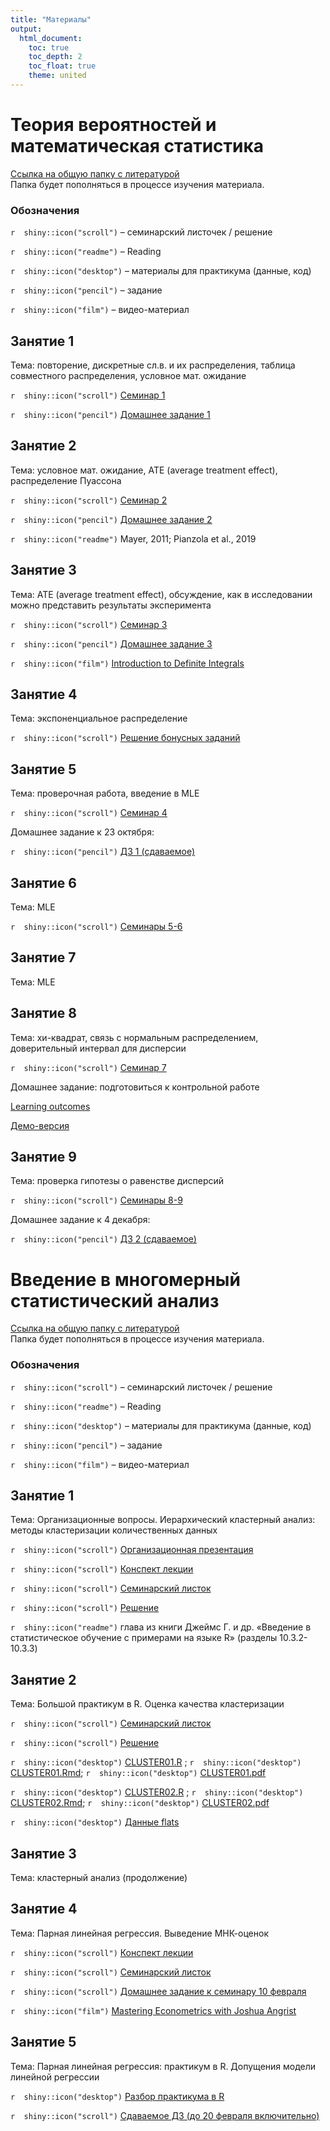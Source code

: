 ```yaml
---
title: "Материалы"
output:
  html_document:
    toc: true
    toc_depth: 2
    toc_float: true
    theme: united
---
```

# Теория вероятностей и математическая статистика

<a href="https://drive.google.com/drive/folders/14o2pmWw_KsUzGaYspwqJB20ck_Ag_yfW?usp=sharing" title=>Ссылка на общую папку с литературой</a>  
Папка будет пополняться в процессе изучения материала.


### Обозначения

`r  shiny::icon("scroll")` -- семинарский листочек / решение 

`r  shiny::icon("readme")` -- Reading

`r  shiny::icon("desktop")` -- материалы для практикума (данные, код)

`r  shiny::icon("pencil")` -- задание

`r  shiny::icon("film")` -- видео-материал
 
## Занятие 1
 
Тема: повторение, дискретные сл.в. и их распределения, таблица совместного распределения, условное мат. ожидание

`r  shiny::icon("scroll")` <a href="tvims2_seminar1_2022.pdf" title=>Семинар 1</a>

`r  shiny::icon("pencil")` <a href="tvims2_hw1_2022.pdf" title=>Домашнее задание 1</a>

## Занятие 2
 
Тема: условное мат. ожидание, ATE (average treatment effect), распределение Пуассона

`r  shiny::icon("scroll")` <a href="tvims2_seminar2_2022.pdf" title=>Семинар 2</a>

`r  shiny::icon("pencil")` <a href="tvims2_hw2_2022.pdf" title=>Домашнее задание 2</a>

`r  shiny::icon("readme")` Mayer, 2011; Pianzola et al., 2019

## Занятие 3
 
Тема: ATE (average treatment effect), обсуждение, как в исследовании можно представить результаты эксперимента

`r  shiny::icon("scroll")` <a href="tvims2_seminar3_2022.pdf" title=>Семинар 3</a>

`r  shiny::icon("pencil")` <a href="tvims2_hw3_2022.pdf" title=>Домашнее задание 3</a>

`r  shiny::icon("film")` <a href="https://ocw.mit.edu/courses/18-01sc-single-variable-calculus-fall-2010/resources/clip-1-introduction-to-definite-integrals/" title=>Introduction to Definite Integrals</a>  

## Занятие 4

Тема: экспоненциальное распределение

`r  shiny::icon("scroll")` <a href="tvims2_bonus_solution.pdf" title=>Решение бонусных заданий</a>

## Занятие 5

Тема: проверочная работа, введение в MLE

`r  shiny::icon("scroll")` <a href="tvims2_seminar4_2022.pdf" title=>Семинар 4</a>

Домашнее задание к 23 октября:

`r  shiny::icon("pencil")` <a href="tvims2_hw.pdf" title=>ДЗ 1 (сдаваемое)</a>

## Занятие 6

Тема: MLE

`r  shiny::icon("scroll")` <a href="tvims2_seminar5_6_2022.pdf" title=>Семинары 5-6 </a>

## Занятие 7

Тема: MLE

## Занятие 8

Тема: хи-квадрат, связь с нормальным распределением, доверительный интервал для дисперсии

`r  shiny::icon("scroll")` <a href="tvims2_seminar7_2022.pdf" title=>Семинар 7 </a>

Домашнее задание: подготовиться к контрольной работе

<a href="tvims2_midterm_LO_2022.pdf" title=>Learning outcomes</a> 

<a href="tvims2_demo_midterm_2022.pdf" title=>Демо-версия</a> 

## Занятие 9

Тема: проверка гипотезы о равенстве дисперсий

`r  shiny::icon("scroll")` <a href="tvims2_seminar8_9_2022.pdf" title=>Семинары 8-9 </a>

Домашнее задание к 4 декабря:

`r  shiny::icon("pencil")` <a href="tvims2_hw2.pdf" title=>ДЗ 2 (сдаваемое)</a>


# Введение в многомерный статистический анализ

<a href="https://drive.google.com/drive/folders/1egbTlUbPNY87aTL6sxE2NH7b5LfHYX_2?usp=share_link" title=>Ссылка на общую папку с литературой</a>  
Папка будет пополняться в процессе изучения материала.

### Обозначения

`r  shiny::icon("scroll")` -- семинарский листочек / решение 

`r  shiny::icon("readme")` -- Reading

`r  shiny::icon("desktop")` -- материалы для практикума (данные, код)

`r  shiny::icon("pencil")` -- задание

`r  shiny::icon("film")` -- видео-материал
 
## Занятие 1
 
Тема: Организационные вопросы. Иерархический кластерный анализ: методы кластеризации количественных данных

`r  shiny::icon("scroll")` <a href="tvims3_intro.pdf" title=>Организационная презентация</a>

`r  shiny::icon("scroll")` <a href="CA_lecture01.pdf" title=>Конспект лекции</a>

`r  shiny::icon("scroll")` <a href="CA_seminar01.pdf" title=>Семинарский листок</a>

`r  shiny::icon("scroll")` <a href="CA_seminar01-solutions.pdf" title=>Решение</a>

`r  shiny::icon("readme")` глава из книги Джеймс Г. и др. «Введение в статистическое обучение с примерами на языке R» (разделы 10.3.2-10.3.3)

## Занятие 2
 
Тема: Большой практикум в R. Оценка качества кластеризации

`r  shiny::icon("scroll")` <a href="CA_seminar02.pdf" title=>Семинарский листок</a>

`r  shiny::icon("scroll")` <a href="CA_seminar02-solutions.pdf" title=>Решение</a>

`r  shiny::icon("desktop")` <a href="CLUSTER01.R" title=>CLUSTER01.R</a> ; `r  shiny::icon("desktop")` <a href="CLUSTER01.Rmd" title=>CLUSTER01.Rmd</a>; `r  shiny::icon("desktop")` <a href="CLUSTER01.pdf" title=>CLUSTER01.pdf</a>

`r  shiny::icon("desktop")` <a href="CLUSTER02.R" title=>CLUSTER02.R</a> ; `r  shiny::icon("desktop")` <a href="CLUSTER02.Rmd" title=>CLUSTER02.Rmd</a>; `r  shiny::icon("desktop")` <a href="CLUSTER02.pdf" title=>CLUSTER02.pdf</a>

`r  shiny::icon("desktop")` <a href="https://disk.yandex.ru/d/JnsdeBY0ABC0Xg" title=>Данные flats</a>

## Занятие 3
 
Тема: кластерный анализ (продолжение)

## Занятие 4
 
Тема: Парная линейная регрессия. Выведение МНК-оценок

`r  shiny::icon("scroll")` <a href="tvims3_reg_lecture1.pdf" title=>Конспект лекции</a>

`r  shiny::icon("scroll")` <a href="tvims3_reg_seminar1.pdf" title=>Семинарский листок</a>

`r  shiny::icon("scroll")` <a href="tvims3_reg_hw1.pdf" title=>Домашнее задание к семинару 10 февраля</a>

`r  shiny::icon("film")` <a href="https://www.youtube.com/watch?v=WwW8y5dZs80&list=PL-uRhZ_p-BM5ovNRg-G6hDib27OCvcyW8" title=>Mastering Econometrics with Joshua Angrist</a>

## Занятие 5
 
Тема: Парная линейная регрессия: практикум в R. Допущения модели линейной регрессии

`r  shiny::icon("desktop")` <a href="tvims3_reg_lab1.html" title=>Разбор практикума в R</a> 

`r  shiny::icon("scroll")` <a href="tvims3_reg_hw2_2023.pdf" title=>Сдаваемое ДЗ (до 20 февраля включительно)</a>



